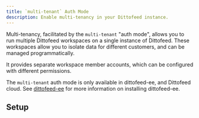 ```yaml
---
title: `multi-tenant` Auth Mode
description: Enable multi-tenancy in your Dittofeed instance.
---
```


Multi-tenancy, facilitated by the `multi-tenant` "auth mode", allows you to run multiple Dittofeed workspaces on a single instance of Dittofeed. These workspaces allow you to isolate data for different customers, and can be managed programmatically.

It provides separate workspace member accounts, which can be configured with different permissions.

The `multi-tenant` auth mode is only available in dittofeed-ee, and Dittofeed cloud. See [dittofeed-ee](/docs/deployment/self-hosted/dittofeed-ee) for more information on installing dittofeed-ee.

## Setup